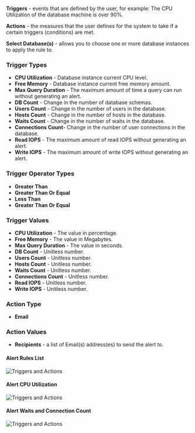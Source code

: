**Triggers** - events that are defined by the user, for example: The CPU Utilization of the database machine is over 90%.

**Actions** - the measures that the user defines for the system to take if a certain triggers (conditions) are met.

**Select Database(s)** - allows you to choose one or more database instances to apply the rule to.

### Trigger Types

* **CPU Utilization** - Database instance current CPU level.
* **Free Memory** - Database instance current free memory amount.
* **Max Query Duration** - The maximum amount of time a query can run without generating an alert.
* **DB Count** - Change in the number of database schemas.
* **Users Count** - Change in the number of users in the database.
* **Hosts Count** - Change in the number of hosts in the database.
* **Waits Count** - Change in the number of waits in the database.
* **Connections Count**- Change in the number of user connections in the database.
* **Read IOPS** - The maximum amount of read IOPS without generating an alert.
* **Write IOPS** - The maximum amount of write IOPS without generating an alert.

### Trigger Operator Types

* **Greater Than**
* **Greater Than Or Equal**
* **Less Than**
* **Greater Than Or Equal**

###  Trigger Values

* **CPU Utilization** - The value in percentage.
* **Free Memory** - The value in Megabytes.
* **Max Query Duration** - The value in seconds.
* **DB Count** - Unitless number.
* **Users Count** - Unitless number.
* **Hosts Count** - Unitless number.
* **Waits Count** - Unitless number.
* **Connections Count** - Unitless number.
* **Read IOPS** - Unitless number.
* **Write IOPS** - Unitless number.

###  Action Type

* **Email**

###  Action Values

* **Recipients** - a list of Email(s) address(es) to send the alert to.




#### Alert Rules List

<img
  className="block dark:block"
  src="/images/automation/alerts/automation1.png"
  alt="Triggers and Actions"
/>

#### Alert CPU Utilization

<img
  className="block dark:block"
  src="/images/automation/alerts/automation6.png"
  alt="Triggers and Actions"
/>

#### Alert Waits and Connection Count

<img
  className="block dark:block"
  src="/images/automation/alerts/automation2.png"
  alt="Triggers and Actions"
/>

